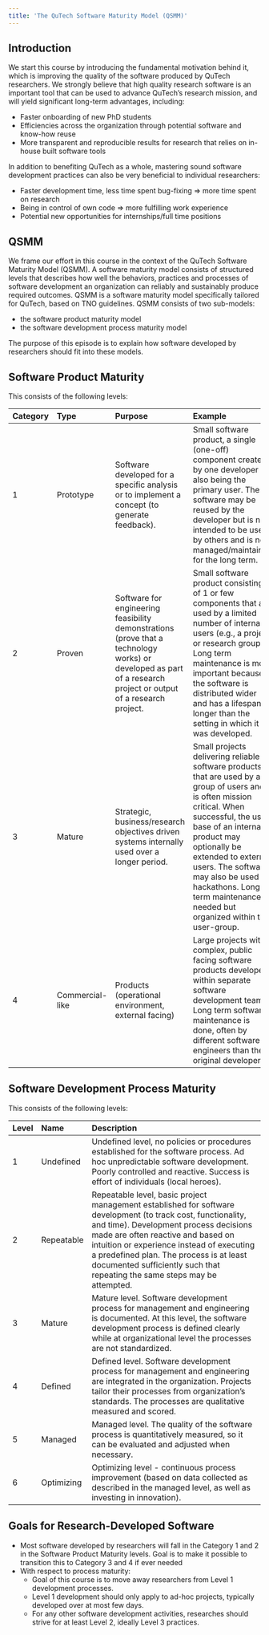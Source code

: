 ---
title: 'The QuTech Software Maturity Model (QSMM)'
---

## Introduction

We start this course by introducing the fundamental motivation behind it, which is improving the quality of the software
produced by QuTech researchers. We strongly believe that high quality research software is an important tool that can
be used to advance QuTech's research mission, and will yield significant long-term advantages, including:

- Faster onboarding of new PhD students
- Efficiencies across the organization through potential software and know-how reuse
- More transparent and reproducible results for research that relies on in-house built software tools

In addition to benefiting QuTech as a whole, mastering sound software development practices can also be very beneficial
to individual researchers:

- Faster development time, less time spent bug-fixing => more time spent on research
- Being in control of own code => more fulfilling work experience
- Potential new opportunities for internships/full time positions

## QSMM

We frame our effort in this course in the context of the QuTech Software Maturity Model (QSMM). A software maturity model
consists of structured levels that describes how well the behaviors, practices and processes of software development an
organization can reliably and sustainably produce required outcomes. QSMM is a software maturity model specifically
tailored for QuTech, based on TNO guidelines. QSMM consists of two sub-models:

- the software product maturity model
- the software development process maturity model

The purpose of this episode is to explain how software developed by researchers should fit into these models.

## Software Product Maturity

This consists of the following levels:

| Category  | Type       |  Purpose  | Example |
| :-------- | :--------- | :---------------|:----------------------------------|
| 1         | Prototype  | Software developed for a specific analysis or to implement a concept (to generate feedback). | Small software product, a single (one-off) component created by one developer also being the primary user. The software may be reused by the developer but is not intended to be used by others and is not managed/maintained for the long term. |
| 2         | Proven     | Software for engineering feasibility demonstrations (prove that a technology works) or developed as part of a research project or output of a research project. | Small software product consisting of 1 or few components that are used by a limited number of internal users (e.g., a project or research group). Long term maintenance is more important because the software is distributed wider and has a lifespan longer than the setting in which it was developed.  |
| 3         | Mature     | Strategic, business/research objectives driven systems internally used over a longer period.  | Small projects delivering reliable software products that are used by a group of users and is often mission critical. When successful, the user base of an internal product may optionally be extended to external users. The software may also be used in hackathons. Long term maintenance is needed but organized within the user-group.  |
| 4         | Commercial-like | Products (operational environment, external facing) | Large projects with complex, public facing software products developed within separate software development teams. Long term software maintenance is done, often by different software engineers than the original developers. |

## Software Development Process Maturity

This consists of the following levels:

| Level | Name        |  Description  |
| :----- | :---------- | :------------------------------------------------|
| 1      | Undefined   | Undefined level, no policies or procedures established for the software process. Ad hoc unpredictable software development. Poorly controlled and reactive. Success is effort of individuals (local heroes). |
| 2      | Repeatable  | Repeatable level, basic project management established for software development (to track cost, functionality, and time). Development process decisions made are often reactive and based on intuition or experience instead of executing a predefined plan. The process is at least documented sufficiently such that repeating the same steps may be attempted.
| 3      | Mature      | Mature level. Software development process for management and engineering is documented. At this level, the software development process is defined clearly while at organizational level the processes are not standardized.
| 4      | Defined     | Defined level. Software development process for management and engineering are integrated in the organization. Projects tailor their processes from organization’s standards. The processes are qualitative measured and scored.
| 5      | Managed     | Managed level. The quality of the software process is quantitatively measured, so it can be evaluated and adjusted when necessary.
| 6      | Optimizing  | Optimizing level - continuous process improvement (based on data collected as described in the managed level, as well as investing in innovation).

## Goals for Research-Developed Software

- Most software developed by researchers will fall in the Category 1 and 2 in the Software Product Maturity levels.
Goal is to make it possible to transition this to Category 3 and 4 if ever needed
- With respect to process maturity:
    - Goal of this course is to move away researchers from Level 1 development processes.
    - Level 1 development should only apply to ad-hoc projects, typically developed over at most few days.
    - For any other software development activities, researches should strive for at least Level 2, ideally Level 3 practices.




